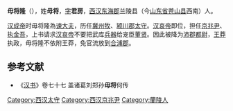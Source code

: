 '''毋将隆'''（{{bd|？||？||catIdx=W毋将}}），姓'''毋将'''，[[表字|字]]'''君房'''，[[西汉|西汉]][[东海郡|东海郡]]兰陵县（今[[山东省|山东省]][[苍山县|苍山县]]西南）人。

[[汉成帝|汉成帝]]时毋将隆為[[谏大夫|谏大夫]]，历任[[冀州|冀州]][[牧|牧]]、[[颍川郡|颍川郡]][[太守|太守]]。[[汉哀帝|汉哀帝]]即位，担任[[京兆尹|京兆尹]]、[[执金吾|执金吾]]，上书请求[[汉哀帝|汉哀帝]]不要把武库[[兵器|兵器]]给宠臣[[董贤|董贤]]。因此被降为[[沛郡|沛郡]][[都尉|都尉]]，[[王莽|王莽]]执政，毋将隆不依附王莽，免官流放到[[合浦郡|合浦郡]]。

==参考文献==
*《[[汉书|汉书]]》卷七十七 盖诸葛刘郑孙'''毋将'''何传

{{DEFAULTSORT:W}}
[[Category:西汉太守|Category:西汉太守]]
[[Category:西汉京兆尹|Category:西汉京兆尹]]
[[Category:蘭陵人|Category:蘭陵人]]